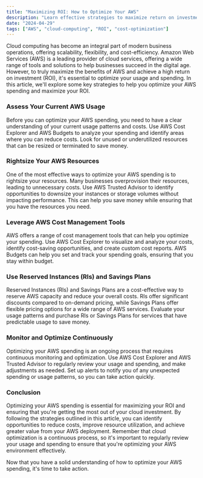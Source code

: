 ```yaml
---
title: "Maximizing ROI: How to Optimize Your AWS"
description: "Learn effective strategies to maximize return on investment (ROI) by optimizing your spending on AWS cloud services."
date: "2024-04-29"
tags: ["AWS", "cloud-computing", "ROI", "cost-optimization"]
---
```

Cloud computing has become an integral part of modern business operations, offering scalability, flexibility, and cost-efficiency. Amazon Web Services (AWS) is a leading provider of cloud services, offering a wide range of tools and solutions to help businesses succeed in the digital age. However, to truly maximize the benefits of AWS and achieve a high return on investment (ROI), it's essential to optimize your usage and spending. In this article, we'll explore some key strategies to help you optimize your AWS spending and maximize your ROI.

### Assess Your Current AWS Usage

Before you can optimize your AWS spending, you need to have a clear understanding of your current usage patterns and costs. Use AWS Cost Explorer and AWS Budgets to analyze your spending and identify areas where you can reduce costs. Look for unused or underutilized resources that can be resized or terminated to save money.

### Rightsize Your AWS Resources

One of the most effective ways to optimize your AWS spending is to rightsize your resources. Many businesses overprovision their resources, leading to unnecessary costs. Use AWS Trusted Advisor to identify opportunities to downsize your instances or storage volumes without impacting performance. This can help you save money while ensuring that you have the resources you need.

### Leverage AWS Cost Management Tools

AWS offers a range of cost management tools that can help you optimize your spending. Use AWS Cost Explorer to visualize and analyze your costs, identify cost-saving opportunities, and create custom cost reports. AWS Budgets can help you set and track your spending goals, ensuring that you stay within budget.

### Use Reserved Instances (RIs) and Savings Plans

Reserved Instances (RIs) and Savings Plans are a cost-effective way to reserve AWS capacity and reduce your overall costs. RIs offer significant discounts compared to on-demand pricing, while Savings Plans offer flexible pricing options for a wide range of AWS services. Evaluate your usage patterns and purchase RIs or Savings Plans for services that have predictable usage to save money.

### Monitor and Optimize Continuously

Optimizing your AWS spending is an ongoing process that requires continuous monitoring and optimization. Use AWS Cost Explorer and AWS Trusted Advisor to regularly review your usage and spending, and make adjustments as needed. Set up alerts to notify you of any unexpected spending or usage patterns, so you can take action quickly.

### Conclusion

Optimizing your AWS spending is essential for maximizing your ROI and ensuring that you're getting the most out of your cloud investment. By following the strategies outlined in this article, you can identify opportunities to reduce costs, improve resource utilization, and achieve greater value from your AWS deployment. Remember that cloud optimization is a continuous process, so it's important to regularly review your usage and spending to ensure that you're optimizing your AWS environment effectively.

Now that you have a solid understanding of how to optimize your AWS spending, it's time to take action. 
